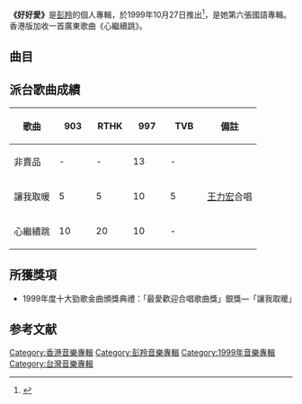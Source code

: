 {{Infobox album <!-- See Wikipedia:WikiProject_Albums -->
| name       = 好好愛
| type       = 專輯
| artist     = [[彭羚|彭羚]]
| cover      = 彭羚 好好愛 cover.jpg
| released   = 1999年10月27日
| recorded   = 1999年
| genre      = [[國語流行音樂|國語流行音樂]]
| length     = 45分6秒（香港版）
| label      = [[新力音樂_(香港)|新力唱片]]
<!-- 未知參數 | number     = 11 -->
| producer   = [[包小柏|包小柏]]、[[Peter_Wong|Peter Wong]]、[[黃耀明|黃耀明]]、[[李端嫻|李端嫻]]
| reviews    = 
| prev_title = [[一枝花_(專輯)|一枝花]]
| prev_year  = 1999
| next_title = [[要多美麗有多美麗|要多美麗有多美麗]]
| next_year  = 2000
| misc       = {{單曲
  | type        = 專輯
  | name        = 好好愛
  | single1     = 非賣品
  | single1date = 
  | single2     = 讓我取暖
  | single2date = 
  | single3     = 心繼續跳
  | single3date = 
  | single4     = 
  | single4date = 
  }}
}}
'''《好好愛》'''是[[彭羚|彭羚]]的個人專輯，於1999年10月27日推出<ref>{{cite news |title=彭羚蒙查查懷孕五個月 |publisher=[[明報|明報]] |location=香港 |date=1999-10-27 }}</ref>，是她第六張國語專輯。香港版加收一首廣東歌曲《心繼續跳》。

== 曲目 ==
{{tracklist
| total_length    = 45:06

| all_writing = 
| all_music = 
| all_lyrics = 
| all_arranger = 
| all_producer = [[Peter_Wong|Peter Wong]]
| all_note = except

| title1         = 非賣品
| music1         = [[黃韻仁|黃韻仁]]
| lyrics1        = [[李焯雄|李焯雄]]
| arranger1      = [[Terence_Teo|Terence Teo]]
| producer1      = 
| note1          = 監製：[[包小柏|包小柏]]
| longnote1      = 
| length1        = 4:06

| title2         = 飛行
| music2         = [[潘協慶|潘協慶]]
| lyrics2        = [[姚若龍|姚若龍]]
| arranger2      = [[王繼康|王繼康]]
| producer2      = 
| note2          = 
| longnote2      = 
| length2        = 4:02

| title3         = 讓我取暖
| music3         = [[游鴻明|游鴻明]]
| lyrics3        = [[林利南|林利南]]
| arranger3      = [[江健民|江健民]]
| producer3      = 
| note3          = [[王力宏|王力宏]]合唱
| longnote3      = 
| length3        = 4:30

| title4         = 好好愛
| music4         = [[张捷惟|张捷惟]]
| lyrics4        = [[鄔裕康|鄔裕康]]
| arranger4      = 江健民
| producer4      = 
| note4          = 
| longnote4      = 
| length4        = 4:07

| title5         = 選我的美
| music5         = Vanderburgh<br>Ducharme
| lyrics5        = [[于光中|-{于}-光中]]
| arranger5      = 江健民
| producer5      = 
| note5          = 
| longnote5      = 改編自Anet Ducharme的歌曲《L'Etat D'Amour》
| length5        = 4:08

| title6         = 愛不對時間
| music6         = 潘協慶
| lyrics6        = [[樓南蔚|樓南蔚]]
| arranger6      = [[許華強|許華強]]
| producer6      = 
| note6          = 監製：包小柏
| longnote6      = 
| length6        = 4:56

| title7         = 板凳
| music7         = Steve
| lyrics7        = Angus
| arranger7      = [[包小松|包小松]]
| producer7      = 
| note7          = 監製：包小柏
| longnote7      = 
| length7        = 3:57

| title8         = 討我歡喜
| music8         = [[林智強|林智強]]
| lyrics8        = 樓南蔚
| arranger8      = [[楊長杰|楊長-{杰}-]]
| producer8      = 
| note8          = 
| longnote8      = 
| length8        = 3:59

| title9         = 我想喝一杯
| music9         = [[黎沸揮|黎沸揮]]
| lyrics9        = [[周耀輝|周耀輝]]
| arranger9      = 江健民
| producer9      = 
| note9          = 
| longnote9      = 
| length9        = 4:34

| title10        = 怎麼樣
| music10        = [[鄭博深|鄭博深]]
| lyrics10       = [[林夕|林夕]]
| arranger10     = [[黃中岳|黃中岳]]
| producer10     = 
| note10         = 
| longnote10     = 
| length10       = 3:26
}}

{{Tracklist
| collapsed = yes
| headline = 香港版
| font_size = 
| total_length = 

| extra_column = 

| title11        = 心繼續跳
| music11        = [[Eric_Kwok|Eric Kwok]]
| lyrics11       = 林夕
| arranger11     = [[梁基爵|梁基爵]]
| producer11     = [[黃耀明|黃耀明]]、[[李端嫻|李端嫻]]
| note11         = 
| longnote11     = 
| length11       = 3:16
}}

{{tracklist
| headline       = VCD
| collapsed      = yes

| title1         = 非賣品

| title2         = 讓我取暖
| note2          = [[王力宏|王力宏]]合唱

| title3         = 愛不對時間
}}

== 派台歌曲成績 ==
{| class="wikitable" style="width: 50%;"
|-
! 歌曲 || width="50"|903 || width="50"|RTHK || width="50"|997 || width="50"|TVB || 備註
|-
| 非賣品 || - || - || 13 || - || 
|-
| 讓我取暖 || 5 || 5 || 10 || 5 || [[王力宏|王力宏]]合唱
|-
| 心繼續跳 || 10 || 20 || 10 || - || 
|}

== 所獲獎項 ==
*1999年度十大勁歌金曲頒獎典禮：「最愛歡迎合唱歌曲獎」銀獎—「讓我取暖」

==参考文献==
{{reflist}}

{{彭羚}}

[[Category:香港音樂專輯|Category:香港音樂專輯]]
[[Category:彭羚音樂專輯|Category:彭羚音樂專輯]]
[[Category:1999年音樂專輯|Category:1999年音樂專輯]]
[[Category:台灣音樂專輯|Category:台灣音樂專輯]]